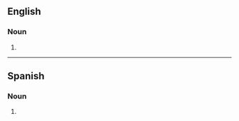 {{also|mémentos}}
==English==

===Noun===
{{head|en|noun form}}

# {{plural of|memento|lang=en}}

----

==Spanish==

===Noun===
{{head|es|noun form|g=m-p}}

# {{plural of|memento|lang=es}}